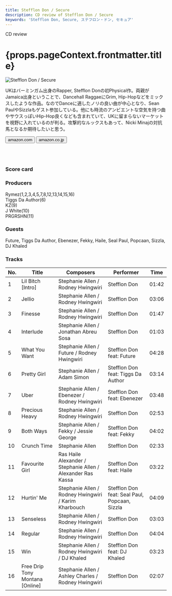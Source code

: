 ```yaml
---
title: Stefflon Don / Secure
description: CD review of Stefflon Don / Secure
keywords: 'Stefflon Don, Secure, ステフロン・ドン, セキュア'
---
```




<p className="largeP">CD review</p>
<h1 className="h1--no--margin">{props.pageContext.frontmatter.title}</h1>

<Row  className="image-card-group">
	<Column colMd={"3"} colLg={"4"} noGutterMdLeft="">
       <ImageCard>

![Stefflon Don / Secure](../../images/cd/stefflondon1L.jpg)

</ImageCard>
	</Column>
	<Column colMd={"4"} colLg={"8"} noGutterMdLeft="">
	<p>
	UKはバーミンガム出身のRapper, Stefflon Donの初Physical作。両親がJamaica出身ということで、Dancehall RaggaeにGrim, Hip-Hopなどをミックスしたような作品。なのでDanceに適したノリの良い曲が中心となり、Sean PaulやSizzlaもゲスト参加している。他にも時流のアンビエントな空気を持つ曲やサウスっぽいHip-Hop良くなども含まれていて、UKに留まらないマーケットを視野に入れているのが判る。攻撃的なルックスもあって、Nicki Minajの対抗馬となるか期待したいと思う。
	</p>
	<div>
	  <Button href="https://amzn.to/2NMPQSA" kind="primary" size="small" renderIcon={ArrowUpRight24}>
      amazon.com
    </Button>
    <Button href="https://amzn.to/3ePvSTh" kind="secondary" size="small" renderIcon={ArrowUpRight24}>
      amazon.co.jp
    </Button>
	</div>
	<a href="https://geo.music.apple.com/jp/album/secure/1421595477?mt=1&app=music&ls=1&at=11lcug" style="display:inline-block;overflow:hidden;background:url(https://linkmaker.itunes.apple.com/ja-jp/lockup.svg?releaseDate=2018-08-17T00:00:00Z&kind=album&bubble=apple_music&style=mono-black) no-repeat;width:180px;height:45px;"></a>
	<a href="https://geo.music.apple.com/jp/album/secure/1421595477?app=itunes&at=11lcug" style="display:inline-block;overflow:hidden;background:url(https://linkmaker.itunes.apple.com/ja-jp/badge-lrg.svg?releaseDate=2018-08-17T00:00:00Z&kind=album&bubble=itunes_music) no-repeat;width:140px;height:45px;"></a>
	</Column>
</Row>
<Row >
	<Column colMd={"4"} colLg={"4"} noGutterMdLeft="">
<div>
    <h3>Score card</h3>
	<SliderJS1 value="2" />
    <SliderJS2 value="2" />
	<SliderJS3 value="1" />
    <SliderJS4 value="8" />
</div>
</Column>
<Column colMd={"8"} colLg={"8"} noGutterMdLeft="">
<div>
<h3>Producers</h3>
<p>
Rymez(1,2,3,4,5,7,8,12,13,14,15,16)
<br/>Tiggs Da Author(6)
<br/>KZ(9)
<br/>J White(10)
<br/>PRGRSHN(11)
</p>
<h3>Guests</h3>
<p>
	Future, Tiggs Da Author, Ebenezer, Fekky, Haile, Seal Paul, Popcaan, Sizzla, DJ Khaled
</p>
</div>
</Column>
</Row>

<h3>Tracks</h3>

| No. |	 Title                          |	 Composers                                                |	 Performer                                    |	 Time |
| --- |	------------------------------- | ----------------------------------------------------------- | --------------------------------------------- | ----- |
| 1	  |	Lil Bitch [Intro]              	| Stephanie Allen / Rodney Hwingwiri                          |	Stefflon Don                                  |	01:42 |
| 2	  |	Jellio                         	| Stephanie Allen / Rodney Hwingwiri                          |	Stefflon Don                                  |	03:06 |
| 3	  |	Finesse                        	| Stephanie Allen / Rodney Hwingwiri                          |	Stefflon Don                                  |	01:47 |
| 4	  |	Interlude                      	| Stephanie Allen / Jonathan Abreu Sosa                       |	Stefflon Don                                  |	01:03 |
| 5	  |	What You Want                  	| Stephanie Allen / Future / Rodney Hwingwiri                 |	Stefflon Don feat: Future                     |	04:28 |
| 6	  |	Pretty Girl                    	| Stephanie Allen / Adam Simon                                |	Stefflon Don feat: Tiggs Da Author            |	03:14 |
| 7	  |	Uber                           	| Stephanie Allen / Ebenezer / Rodney Hwingwiri               |	Stefflon Don feat: Ebenezer                   |	03:48 |
| 8	  |	Precious Heavy                 	| Stephanie Allen / Rodney Hwingwiri                          |	Stefflon Don                                  |	02:53 |
| 9	  |	Both Ways                      	| Stephanie Allen / Fekky / Jessie George                     |	Stefflon Don feat: Fekky                      |	04:02 |
| 10  |	Crunch Time                    	| Stephanie Allen                                             |	Stefflon Don                                  |	02:33 |
| 11  |	Favourite Girl                 	| Ras Haile Alexander / Stephanie Allen / Alexander Ras Kassa |	Stefflon Don feat: Haile                      |	03:22 |
| 12  |	Hurtin' Me                     	| Stephanie Allen / Rodney Hwingwiri / Karim Kharbouch        |	Stefflon Don feat: Seal Paul, Popcaan, Sizzla |	04:09 |
| 13  |	Senseless                      	| Stephanie Allen / Rodney Hwingwiri                          |	Stefflon Don                                  |	03:03 |
| 14  |	Regular                        	| Stephanie Allen / Rodney Hwingwiri                          |	Stefflon Don                                  |	04:04 |
| 15  |	Win                            	| Stephanie Allen / Rodney Hwingwiri / DJ Khaled              |	Stefflon Don feat: DJ Khaled                  |	03:23 |
| 16  |	Free Drip Tony Montana [Online]	| Stephanie Allen / Ashley Charles / Rodney Hwingwiri         |	Stefflon Don                                  |	02:07 |
